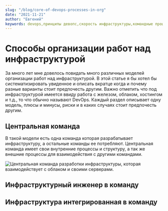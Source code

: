 ```yaml
---
slug: "/blog/core-of-devops-processes-in-org"
date: "2021-11-21"
author: "Евгений"
keywords: devops,принципы девопс,скорость инфраструктуры,командные процессы
---
```

# Способы организации работ над инфраструктурой

<!-- cut -->
За много лет мне довелось повидать много различных моделей организации работ над инфраструктурой.
В этой статье я бы хотел бы систематизировать увиденное и описать вкратце когда и почему разные варианты стоит предпочесть другим.
Важно отметить что под инфраструктурой имеется ввиду работа с железом, облаком, хостингом и т.д., то что обычно называют DevOps.
Каждый раздел описывает одну модель, плюсы и минусы, риски и в каких случаях стоит предпочесть другим.
<!-- cut -->

## Центральная команда

В такой модели есть одна команда которая разрабатывает инфраструктуру, а остальные команды ее потребляют.
Центральная команда имеет свои внутренние процессы и структуру, а так же внешние процессы для взаимодействия с другими командами.

![Центральная команда разработки инфраструктуры, которая взаимодействует с облаком и своими серверами.](../images/central-infra-team.png)

## Инфраструктурный инженер в команду

## Инфраструктура интегрированная в команду
